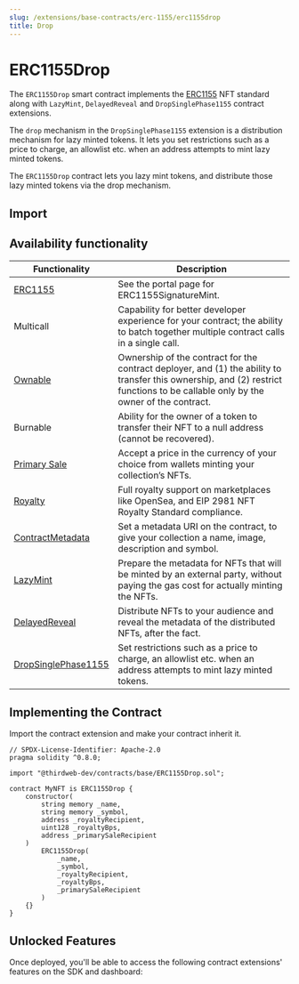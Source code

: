 ```yaml
---
slug: /extensions/base-contracts/erc-1155/erc1155drop
title: Drop
---
```



# ERC1155Drop

The `ERC1155Drop` smart contract implements the [ERC1155](https://eips.ethereum.org/EIPS/eip-1155) NFT standard along with `LazyMint`, `DelayedReveal` and `DropSinglePhase1155` contract extensions.

The `drop` mechanism in the `DropSinglePhase1155` extension is a distribution mechanism for lazy minted tokens. It lets you set restrictions such as a price to charge, an allowlist etc. when an address attempts to mint lazy minted tokens.

The `ERC1155Drop` contract lets you lazy mint tokens, and distribute those lazy minted tokens via the drop mechanism.

<ViewContractCodeButton
  link="https://github.com/thirdweb-dev/contracts/blob/main/contracts/base/ERC1155Drop.sol"
  name="ERC1155Drop"
/>

## Import

<ImportSnippet type="base" category="ERC1155" name="ERC1155Drop" />

## Availability functionality

| Functionality                                                                            | Description                                                                                                                                                                       |
| ---------------------------------------------------------------------------------------- | --------------------------------------------------------------------------------------------------------------------------------------------------------------------------------- |
| [ERC1155](https://github.com/thirdweb-dev/contracts/blob/main/contracts/eip/ERC1155.sol) | See the portal page for ERC1155SignatureMint.                                                                                                                                     |
| Multicall                                                                                | Capability for better developer experience for your contract; the ability to batch together multiple contract calls in a single call.                                             |
| [Ownable](/extensions/features/ownable)                                                  | Ownership of the contract for the contract deployer, and (1) the ability to transfer this ownership, and (2) restrict functions to be callable only by the owner of the contract. |
| Burnable                                                                                 | Ability for the owner of a token to transfer their NFT to a null address (cannot be recovered).                                                                                   |
| [Primary Sale](/extensions/features/primarysale)                                         | Accept a price in the currency of your choice from wallets minting your collection’s NFTs.                                                                                        |
| [Royalty](/extensions/features/royalty)                                                  | Full royalty support on marketplaces like OpenSea, and EIP 2981 NFT Royalty Standard compliance.                                                                                  |
| [ContractMetadata](/extensions/features/contractmetadata)                                | Set a metadata URI on the contract, to give your collection a name, image, description and symbol.                                                                                |
| [LazyMint](/extensions/features/lazymint)                                                | Prepare the metadata for NFTs that will be minted by an external party, without paying the gas cost for actually minting the NFTs.                                                |
| [DelayedReveal](/extensions/features/delayedreveal)                                      | Distribute NFTs to your audience and reveal the metadata of the distributed NFTs, after the fact.                                                                                 |
| [DropSinglePhase1155](/extensions/features/drop)                                         | Set restrictions such as a price to charge, an allowlist etc. when an address attempts to mint lazy minted tokens.                                                                |

## Implementing the Contract

Import the contract extension and make your contract inherit it.

```solidity
// SPDX-License-Identifier: Apache-2.0
pragma solidity ^0.8.0;

import "@thirdweb-dev/contracts/base/ERC1155Drop.sol";

contract MyNFT is ERC1155Drop {
    constructor(
        string memory _name,
        string memory _symbol,
        address _royaltyRecipient,
        uint128 _royaltyBps,
        address _primarySaleRecipient
    )
        ERC1155Drop(
            _name,
            _symbol,
            _royaltyRecipient,
            _royaltyBps,
            _primarySaleRecipient
        )
    {}
}
```

## Unlocked Features

Once deployed, you'll be able to access the following contract extensions' features on the SDK and dashboard:

<div className="row" style={{ marginBottom: 24, flexWrap: "wrap" }}>
  <div className="col col--4" style={{marginTop:16}} >
    <QuickstartCard
        name="Contract Metadata"
        link="/extensions/features/contractmetadata#unlocked-features"
        image="/assets/icons/general.png"
    />
</div>

<div className="col col--4" style={{marginTop:16}}>
    <QuickstartCard
        name="Royalties"
        link="/extensions/features/royalty#unlocked-features"
        image="/assets/icons/general.png"
    />
</div>
<div className="col col--4" style={{marginTop:16}}>
    <QuickstartCard
        name="Ownable"
        link="/extensions/features/ownable#unlocked-features"
        image="/assets/icons/general.png"
    />
</div>
<div className="col col--4" style={{marginTop:16}}>
    <QuickstartCard
        name="Burnable"
        link="/pre-built-contracts/nft-collection#burning-nfts"
        image="/assets/icons/nft.png"
    />
</div>
  <div className="col col--4" style={{ marginTop: 16 }}>
    <QuickstartCard
      name="LazyMint"
      link="/extensions/features/lazymint#unlocked-features"
      image="/assets/icons/general.png"
    />
  </div>
  <div className="col col--4" style={{ marginTop: 16 }}>
    <QuickstartCard
      name="Delayed Reveal"
      link="/extensions/features/delayedreveal#unlocked-features"
      image="/assets/icons/nft.png"
    />
  </div>
  <div className="col col--4" style={{ marginTop: 16 }}>
    <QuickstartCard
      name="Drop"
      link="/extensions/features/drop#unlocked-features"
      image="/assets/icons/general.png"
    />
  </div>
</div>
